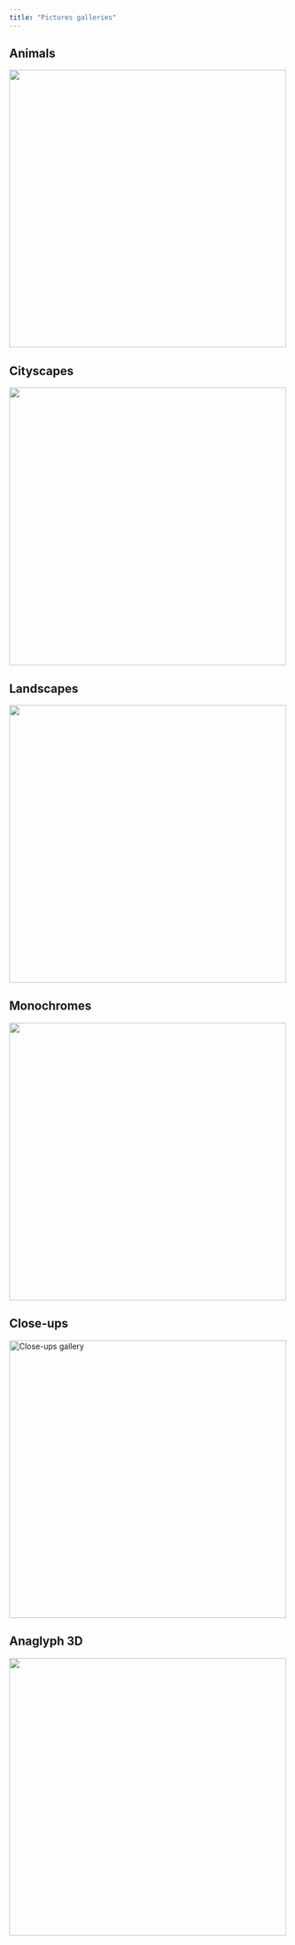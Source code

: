 ```yaml
---
title: "Pictures galleries"
---
```


## Animals
[![](/img/photos/animals/IMG_0200.jpg){width="500"}](photos/animals.html)

## Cityscapes
[![](/img/photos/cityscape/39258160165_8096e9f80b_o-Edit.jpg){width="500"}](photos/cityscapes.html)


## Landscapes
[![](/img/photos/landscape/GOPR4461.jpg){width="500"}](photos/landscapes.html)

## Monochromes
[![](/img/photos/monochrome/IMG_0691.jpg){width="500"}](photos/monos.html)

## Close-ups
[![Close-ups gallery](/img/photos/macro/IMG_1220.jpg){width="500"}](photos/macros.html)

## Anaglyph 3D
[![](/img/photos/anaglyph/butterfly_done.jpg){width="500"}](photos/anaglyphs.html)